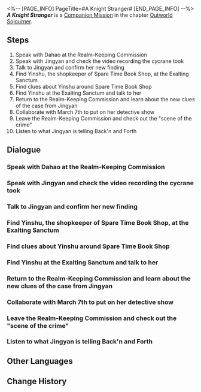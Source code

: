 <%-- [PAGE_INFO]
PageTitle=#A Knight Stranger#
[END_PAGE_INFO] --%>
{{Stub|Dialogue.}}
{{Mission Infobox
|id            = 2020307
|title         = 
|image         = Mission A Knight Stranger.png{{subst:void|<!--$UPLOAD:<<SpriteOutput/Chronicle/2020307.png>-<Mission A Knight Stranger.png>-<Fate's Atlas Images>>-->}}
|type          = Companion
|event_name    = 
|chapter       = Outworld Sojourner (Companion Mission Chapter)
|requirements  = [[Trailblaze Mission]] ''[[Humming Antlers, Entwined Horns]]'' completed
|summary       = Accompanied by March 7th, you and Mr. Yang conducted a lengthy investigation but failed to determine if Luocha is innocent or not.<br />Nonetheless, March 7th enjoyed the experience, and that's what matters most, right?
|characters    = Back'n; Back'n and Forth; Dahao; Footage Four; Footage One; Footage Three; Footage Two; Forth; Guangjin; Jingyan; March 7th; Trailblazer; Welt; Yinshu; Yunshen
|startLocation = [[The Xianzhou Luofu]] - [[Realm-Keeping Commission Chancery]]
|world         = The Xianzhou Luofu
|area          = Realm-Keeping Commission Chancery
|prev          = 
|next          = 
|rewards       = Trailblaze EXP*450; Stellar Jade*100; Traveler's Guide*5; Refined Aether*5; "Into the Desolate"*1 { text = "Into the Desolate" }; Credit*110,000
}}
'''''A Knight Stranger''''' is a [[Companion Mission]] in the chapter [[Outworld Sojourner (Companion Mission Chapter)|Outworld Sojourner]].

==Steps==
# Speak with Dahao at the Realm-Keeping Commission
# Speak with Jingyan and check the video recording the cycrane took
# Talk to Jingyan and confirm her new finding
# Find Yinshu, the shopkeeper of Spare Time Book Shop, at the Exalting Sanctum
# Find clues about Yinshu around Spare Time Book Shop
# Find Yinshu at the Exalting Sanctum and talk to her
# Return to the Realm-Keeping Commission and learn about the new clues of the case from Jingyan
# Collaborate with March 7th to put on her detective show
# Leave the Realm-Keeping Commission and check out the "scene of the crime"
# Listen to what Jingyan is telling Back'n and Forth

<!--
==Gameplay Notes==

--><!--
==Trial Character==

-->
==Dialogue==
{{Stub Dialogue}}
{{Dialogue End}}

===Speak with Dahao at the Realm-Keeping Commission{{subst:void|<!--202030702-->}}===
{{Mission Description|type=companion|location=Realm-Keeping Commission Chancery|update|After the Stellaron Crisis outbreak, the six commissions were busy as a bee trying to find the perpetrator in vain. Official Dahao of the Realm-Keeping Commission requested support from the Astral Express to identify suspects. Sounds like another bothersome case... However, as a Nameless, you should lend a helping hand as much as you can. Go talk to him.}}
{{Dialogue Start}}
:{{tx}}
{{Dialogue End}}

===Speak with Jingyan and check the video recording the cycrane took{{subst:void|<!--202030703-->}}===
{{Mission Description|type=companion|location=Realm-Keeping Commission Chancery|update|In the process of helping the Realm-Keeping Commission in identifying suspects, something unexpected happened. The Realm-Keeping Commission isn't too anxious about it, but Welt was. The moment he saw Luocha's flawless face, he was stunned and cold sweat drenched his shirt. You don't know the reason, but Welt must have a good reason for being so unnerved. Continue to investigate this Mr. Luocha.<br />Say, what is March 7th so excited about, and since when did she have a "Genius Detective" tacked onto her name?}}
{{Dialogue Start}}
:{{tx}}
{{Dialogue End}}

===Talk to Jingyan and confirm her new finding{{subst:void|<!--202030722-->}}===
{{Mission Description|type=companion|location=Realm-Keeping Commission Chancery|update|Jingyan seems to have made a new discovery, as expected of her!<br />Genius Detective March 7th is already on the case, as expected of... her?}}
{{Dialogue Start}}
:{{tx}}
{{Dialogue End}}

===Find Yinshu, the shopkeeper of Spare Time Book Shop, at the Exalting Sanctum{{subst:void|<!--202030712-->}}===
{{Mission Description|type=companion|location=Exalting Sanctum|update|Yinshu has appeared in that obscure corner with two men in black, in the period that Luocha happened to be there. Maybe Yinshu can provide some eyewitness statements to help you understand what Luocha was up to.}}
{{Dialogue Start}}
:{{tx}}
{{Dialogue End}}

===Find clues about Yinshu around Spare Time Book Shop{{subst:void|<!--202030713-->}}===
{{Mission Description|type=companion|location=Exalting Sanctum|update|Yinshu doesn't seem to be at Spare Time Book Shop... Look for her nearby.}}
{{Dialogue Start}}
:{{tx}}
{{Dialogue End}}

===Find Yinshu at the Exalting Sanctum and talk to her{{subst:void|<!--202030704-->}}===
{{Mission Description|type=companion|location=Exalting Sanctum|update|After leaving the daylight-robbing thug, you can finally meet Yinshu.<br />A little secret for you: Genius Detective March 7th loved the experience, because even genius detectives need to encounter unreasonable, daylight-robbing, uncultured witnesses like that. It made her feel even more like a genius detective.}}
{{Dialogue Start}}
:{{tx}}
{{Dialogue End}}

===Return to the Realm-Keeping Commission and learn about the new clues of the case from Jingyan{{subst:void|<!--202030705-->}}===
{{Mission Description|type=companion|location=Realm-Keeping Commission Chancery|update|An obscure corner, mysterious men in black, a torn-off title page... Pieces of evidence slowly emerged to put together the puzzle. Maybe you only need a final puzzle piece to complete the quest... Is the new piece of information Jingyan had come into the key puzzle piece you need?}}
{{Dialogue Start}}
:{{tx}}
{{Dialogue End}}

===Collaborate with March 7th to put on her detective show{{subst:void|<!--202030706-->}}===
{{Mission Description|type=companion|location=Realm-Keeping Commission Chancery|update|The boring evidence-collection task finally ended, and it is time for the mind-bending, action-packed deduction segment!<br />Genius Detective March 7th is confident to reveal the truth to the world as she gets to the bottom of the case.<br />Luck be with her.}}
{{Dialogue Start}}
:{{tx}}
{{Dialogue End}}

===Leave the Realm-Keeping Commission and check out the "scene of the crime"{{subst:void|<!--202030710-->}}===
{{Mission Description|type=companion|location=Exalting Sanctum|update|Maybe because of some missing key information, or maybe it's because a certain genius detective's reasoning skills is incongruous with the truth, or maybe, Luocha was just too good... Genius Detective March 7th's first detective debut doesn't seem to be very successful. You decide to check out the scene of the crime, armchair detectives have limited understanding, after all.}}
{{Dialogue Start}}
:{{tx}}
{{Dialogue End}}

===Listen to what Jingyan is telling Back'n and Forth{{subst:void|<!--202030711-->}}===
{{Mission Description|type=companion|location=Exalting Sanctum|update|The moment you step out of the Realm-Keeping Commission, you see three individuals discussing something. One of them is Jingyan, and the other two are Back'n and Forth of crosstalk fame.<br />You detected a few keywords in their conversation... Blonde, Outworlder, savior... This isn't the key information on Luocha's disappearance, is it?}}
{{Dialogue Start}}
:{{tx}}
{{Dialogue End}}

==Other Languages==
{{Other Languages
|en   = A Knight Stranger
|zhs  = 异邦骑士
|zht  = 異邦騎士
|ja   = 異邦の騎士
|ko   = 이방 기사
|es   = Un caballero de otras tierras
|fr   = Un chevalier inconnu
|ru   = Рыцарь-чужестранец
|th   = อัศวินจากต่างแดน
|vi   = Kỵ Sĩ Dị Bang
|de   = Ein fremder Ritter
|id   = Kesatria Asing
|pt   = Um Cavaleiro Estranho
}}

==Change History==
{{Change History|1.1}}
